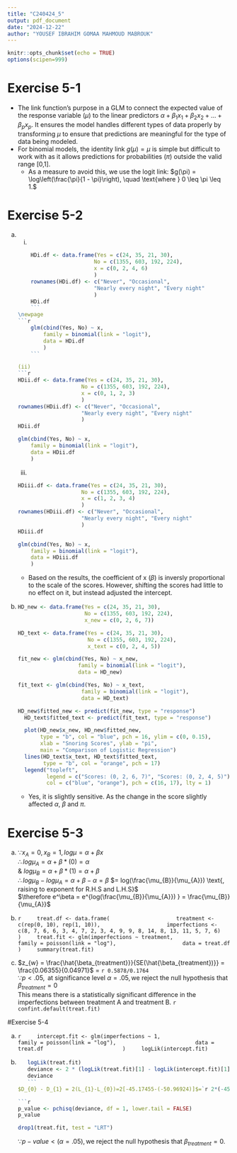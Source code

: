 ```yaml
---
title: "C240424_5"
output: pdf_document
date: "2024-12-22"
author: "YOUSEF IBRAHIM GOMAA MAHMOUD MABROUK"
---
```


```r
knitr::opts_chunk$set(echo = TRUE)
options(scipen=999)
```

# Exercise 5-1 

* The link function's purpose in a GLM to connect the expected value of the response variable ($\mu$) to the linear predictors $\alpha + \beta_1 x_1 + \beta_2 x_2 + \dots + \beta_p x_p$. It ensures the model handles different types of data properly by transforming $\mu$ to ensure that predictions are meaningful for the type of data being modeled.
* For binomial models, the identity link $g(\mu)=\mu$ is simple but difficult to work with as it allows predictions for probabilities ($\pi$) outside the valid range [0,1].
  - As a measure to avoid this, we use the logit link:
    $g(\pi) = \log\left(\frac{\pi}{1 - \pi}\right), \quad \text{where } 0 \leq \pi \leq 1.$
    
# Exercise 5-2

(a) (i)
    ```r
    HDi.df <- data.frame(Yes = c(24, 35, 21, 30),
                        No = c(1355, 603, 192, 224),
                        x = c(0, 2, 4, 6)
                        )
    rownames(HDi.df) <- c("Never", "Occasional",
                        "Nearly every night", "Every night"
                        )
    HDi.df
    ```
    \newpage
    ```r
    glm(cbind(Yes, No) ~ x,
        family = binomial(link = "logit"),
        data = HDi.df
        )
    ```

    (ii)
    ```r
    HDii.df <- data.frame(Yes = c(24, 35, 21, 30),
                        No = c(1355, 603, 192, 224),
                        x = c(0, 1, 2, 3)
                        )
    rownames(HDii.df) <- c("Never", "Occasional",
                        "Nearly every night", "Every night"
                        )
    HDii.df
    ```
    
    ```r
    glm(cbind(Yes, No) ~ x,
        family = binomial(link = "logit"),
        data = HDii.df
        )
    ```

    \newpage
    (iii)
    ```r
    HDiii.df <- data.frame(Yes = c(24, 35, 21, 30),
                        No = c(1355, 603, 192, 224),
                        x = c(1, 2, 3, 4)
                        )
    rownames(HDiii.df) <- c("Never", "Occasional",
                        "Nearly every night", "Every night"
                        )
    HDiii.df
    ```
    
    ```r
    glm(cbind(Yes, No) ~ x,
        family = binomial(link = "logit"),
        data = HDiii.df
        )
    ```
    
    * Based on the results, the coefficient of x ($\beta$) is inversly proportional to the scale of the scores. However, shifting the scores had little to no effect on it, but instead adjusted the intercept.

(b) 
    ```r
    HD_new <- data.frame(Yes = c(24, 35, 21, 30),
                         No = c(1355, 603, 192, 224),
                         x_new = c(0, 2, 6, 7))
    
    HD_text <- data.frame(Yes = c(24, 35, 21, 30),
                          No = c(1355, 603, 192, 224),
                          x_text = c(0, 2, 4, 5))
    ```

    ```r
    fit_new <- glm(cbind(Yes, No) ~ x_new,
                       family = binomial(link = "logit"),
                       data = HD_new)
    ```
    
    ```r
    fit_text <- glm(cbind(Yes, No) ~ x_text,
                        family = binomial(link = "logit"),
                        data = HD_text)
    ```
    
    ```r
    HD_new$fitted_new <- predict(fit_new, type = "response")
      HD_text$fitted_text <- predict(fit_text, type = "response")
      
      plot(HD_new$x_new, HD_new$fitted_new,
           type = "b", col = "blue", pch = 16, ylim = c(0, 0.15),
           xlab = "Snoring Scores", ylab = "pi", 
           main = "Comparison of Logistic Regression")
      lines(HD_text$x_text, HD_text$fitted_text,
            type = "b", col = "orange", pch = 17)
      legend("topleft",
             legend = c("Scores: (0, 2, 6, 7)", "Scores: (0, 2, 4, 5)"), 
             col = c("blue", "orange"), pch = c(16, 17), lty = 1)
    ```
    
    * Yes, it is slightly sensitive. As the change in the score slightly affected $\alpha$, $\beta$ and $\pi$.

# Exercise 5-3

(a) 
    $\because x_{A} = 0, x_{B} = 1, log\mu=\alpha+\beta x$\
    $\therefore log\mu_{A}=\alpha + \beta * (0) = \alpha$\
    & $log\mu_{B}=\alpha + \beta * (1) = \alpha+\beta$\
    $\therefore log\mu_{B}-log\mu_{A}=\alpha+\beta-\alpha=\beta$
    $= log(\frac{\mu_{B}}{\mu_{A}}) \text{, raising to exponent for R.H.S and L.H.S}$\
    $\therefore e^\beta = e^{log(\frac{\mu_{B}}{\mu_{A}}) } = \frac{\mu_{B}}{\mu_{A}}$
    
(b)
    ```r
    treat.df <- data.frame(
                    treatment <- c(rep(0, 10), rep(1, 10)),
                    imperfections <- c(8, 7, 6, 6, 3, 4, 7, 2, 3, 4, 9, 9, 8, 14, 8, 13, 11, 5, 7, 6)
                    )
    treat.fit <- glm(imperfections ~ treatment,
                    family = poisson(link = "log"),
                    data = treat.df
                    )
    summary(treat.fit)
    ```

(c)
    $z_{w} = \frac{\hat{\beta_{treatment}}}{SE(\hat{\beta_{treatment})}} = \frac{0.06355}{0.04971}$ = `r 0.5878/0.1764`\
    $\because p<.05,\text{ at significance level }\alpha = .05, \text{we reject the null hypothesis that }\beta_{treatment}=0$\
    This means there is a statistically significant difference in the imperfections between treatment A and treatment B.
    ```r
    confint.default(treat.fit)
    ```

#Exercise 5-4

(a)
    ```r
    intercept.fit <- glm(imperfections ~ 1,
                        family = poisson(link = "log"),
                        data = treat.df
                        )
    logLik(intercept.fit)
    ```

(b)
    ```r
    logLik(treat.fit)
    deviance <- 2 * (logLik(treat.fit)[1] - logLik(intercept.fit)[1])
    deviance
    ```
    $D_{0} - D_{1} = 2(L_{1}-L_{0})=2[-45.17455-(-50.96924)]$=`r 2*(-45.17455-(-50.96924))`$~\chi^2(2-1)=\chi^2(1)$
    
    ```r
    p_value <- pchisq(deviance, df = 1, lower.tail = FALSE)
    p_value
    ```
    ```r
    drop1(treat.fit, test = "LRT")
    ```
  $\because p-value < (\alpha = .05), \text{we reject the null hypothesis that } \beta_{treatment} = 0.$

